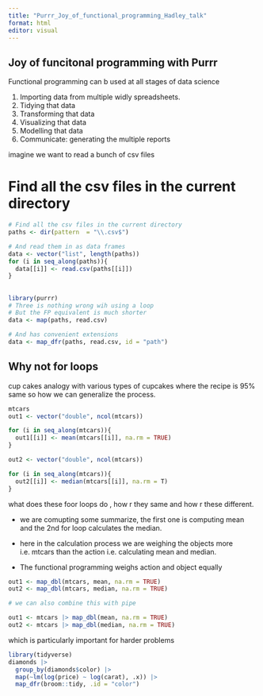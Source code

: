 ```yaml
---
title: "Purrr_Joy_of_functional_programming_Hadley_talk"
format: html
editor: visual
---
```


## Joy of funcitonal programming with Purrr

Functional programming can b used at all stages of data science

1.  Importing data from multiple widly spreadsheets.
2.  Tidying that data
3.  Transforming that data
4.  Visualizing that data
5.  Modelling that data
6.  Communicate: generating the multiple reports

imagine we want to read a bunch of csv files

# Find all the csv files in the current directory

```r
# Find all the csv files in the current directory
paths <- dir(pattern  = "\\.csv$")

# And read them in as data frames
data <- vector("list", length(paths))
for (i in seq_along(paths)){
  data[[i]] <- read.csv(paths[[i]])
}

```

## 

```r
library(purrr)
# Three is nothing wrong wih using a loop
# But the FP equivalent is much shorter
data <- map(paths, read.csv)

# And has convenient extensions
data <- map_dfr(paths, read.csv, id = "path")
```

## Why not for loops

cup cakes analogy with various types of cupcakes where the recipe is 95% same so how we can generalize the process.

```r
mtcars
out1 <- vector("double", ncol(mtcars))

for (i in seq_along(mtcars)){
  out1[[i]] <- mean(mtcars[[i]], na.rm = TRUE)
}
```

```r
out2 <- vector("double", ncol(mtcars))

for (i in seq_along(mtcars)){
  out2[[i]] <- median(mtcars[[i]], na.rm = T)
}
```

what does these foor loops do , how r they same and how r these different.

-   we are comupting some summarize, the first one is computing mean and the 2nd for loop calculates the median.

-   here in the calculation process we are weighing the objects more i.e. mtcars than the action i.e. calculating mean and median.

-   The functional programming weighs action and object equally

```r
out1 <- map_dbl(mtcars, mean, na.rm = TRUE)
out2 <- map_dbl(mtcars, median, na.rm = TRUE)
```

```r
# we can also combine this with pipe

out1 <- mtcars |> map_dbl(mean, na.rm = TRUE)
out2 <- mtcars |> map_dbl(median, na.rm = TRUE)
```

which is particularly important for harder problems

```r
library(tidyverse)
diamonds |>
  group_by(diamonds$color) |> 
  map(~lm(log(price) ~ log(carat), .x)) |> 
  map_dfr(broom::tidy, .id = "color")
```
